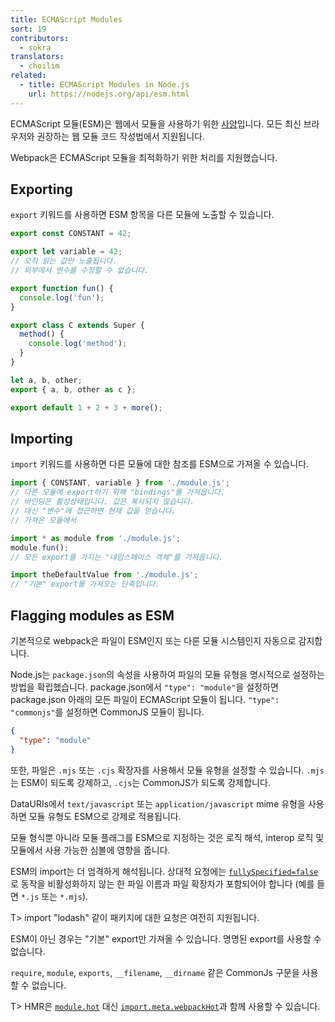 ```yaml
---
title: ECMAScript Modules
sort: 19
contributors:
  - sokra
translators:
  - choilim
related:
  - title: ECMAScript Modules in Node.js
    url: https://nodejs.org/api/esm.html
---
```


ECMAScript 모듈(ESM)은 웹에서 모듈을 사용하기 위한 [사양](https://tc39.github.io/ecma262/#sec-modules)입니다.
모든 최신 브라우저와 권장하는 웹 모듈 코드 작성법에서 지원됩니다.

Webpack은 ECMAScript 모듈을 최적화하기 위한 처리를 지원했습니다.

## Exporting

`export` 키워드를 사용하면 ESM 항목을 다른 모듈에 노출할 수 있습니다.

```js
export const CONSTANT = 42;

export let variable = 42;
// 오직 읽는 값만 노출됩니다.
// 외부에서 변수를 수정할 수 없습니다.

export function fun() {
  console.log('fun');
}

export class C extends Super {
  method() {
    console.log('method');
  }
}

let a, b, other;
export { a, b, other as c };

export default 1 + 2 + 3 + more();
```

## Importing

`import` 키워드를 사용하면 다른 모듈에 대한 참조를 ESM으로 가져올 수 있습니다.

```js
import { CONSTANT, variable } from './module.js';
// 다른 모듈에 export하기 위해 "bindings"를 가져옵니다.
// 바인딩은 활성상태입니다. 값은 복사되지 않습니다.
// 대신 "변수"에 접근하면 현재 값을 얻습니다.
// 가져온 모듈에서

import * as module from './module.js';
module.fun();
// 모든 export를 가지는 "네임스페이스 객체"를 가져옵니다.

import theDefaultValue from './module.js';
// "기본" export를 가져오는 단축입니다.
```

## Flagging modules as ESM

기본적으로 webpack은 파일이 ESM인지 또는 다른 모듈 시스템인지 자동으로 감지합니다.

Node.js는 `package.json`의 속성을 사용하여 파일의 모듈 유형을 명시적으로 설정하는 방법을 확립했습니다.
package.json에서 `"type": "module"`을 설정하면 package.json 아래의 모든 파일이 ECMAScript 모듈이 됩니다.
`"type": "commonjs"`를 설정하면 CommonJS 모듈이 됩니다.

```json
{
  "type": "module"
}
```

또한, 파일은 `.mjs` 또는 `.cjs` 확장자를 사용해서 모듈 유형을 설정할 수 있습니다. `.mjs`는 ESM이 되도록 강제하고, `.cjs`는 CommonJS가 되도록 강제합니다.

DataURIs에서 `text/javascript` 또는 `application/javascript` mime 유형을 사용하면 모듈 유형도 ESM으로 강제로 적용됩니다.

모듈 형식뿐 아니라 모듈 플래그를 ESM으로 지정하는 것은 로직 해석, interop 로직 및 모듈에서 사용 가능한 심볼에 영향을 줍니다.

ESM의 import는 더 엄격하게 해석됩니다. 상대적 요청에는 [`fullySpecified=false`](/configuration/module/#resolvefullyspecified)로 동작을 비활성화하지 않는 한 파일 이름과 파일 확장자가 포함되어야 합니다 (예를 들면 `*.js` 또는 `*.mjs`).

T> import "lodash" 같이 패키지에 대한 요청은 여전히 지원됩니다.

ESM이 아닌 경우는 "기본" export만 가져올 수 있습니다. 명명된 export를 사용할 수 없습니다.

`require`, `module`, `exports`, `__filename`, `__dirname` 같은 CommonJs 구문을 사용할 수 없습니다.

T> HMR은 [`module.hot`](/api/module-variables/#modulehot-webpack-specific) 대신 [`import.meta.webpackHot`](/api/module-variables/#importmetawebpackhot)과 함께 사용할 수 있습니다.
